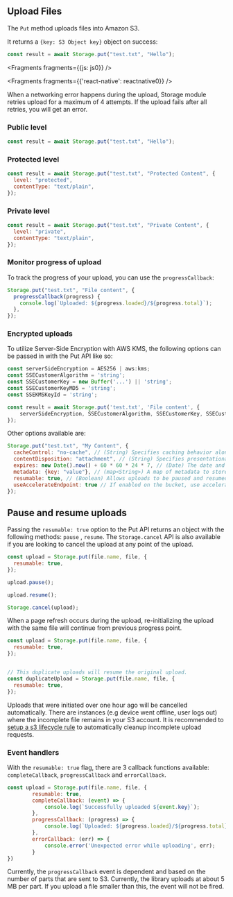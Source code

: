## Upload Files

The `Put` method uploads files into Amazon S3.

It returns a `{key: S3 Object key}` object on success:

```javascript
const result = await Storage.put("test.txt", "Hello");
```


<!-- TODO Rewrite - which is this differently shown? is it just for grabbing pathImageFile? I am confused why this section exists when it is almost a duplicate of the above -->


<Fragments fragments={{js: js0}} />


<Fragments fragments={{'react-native': reactnative0}} />

When a networking error happens during the upload, Storage module retries upload for a maximum of 4 attempts. If the upload fails after all retries, you will get an error.

### Public level

```javascript
const result = await Storage.put("test.txt", "Hello");
```

### Protected level

```javascript
const result = await Storage.put("test.txt", "Protected Content", {
  level: "protected",
  contentType: "text/plain",
});
```

### Private level

```javascript
const result = await Storage.put("test.txt", "Private Content", {
  level: "private",
  contentType: "text/plain",
});
```

### Monitor progress of upload

To track the progress of your upload, you can use the `progressCallback`:

```javascript
Storage.put("test.txt", "File content", {
  progressCallback(progress) {
    console.log(`Uploaded: ${progress.loaded}/${progress.total}`);
  },
});
```

### Encrypted uploads

To utilize Server-Side Encryption with AWS KMS, the following options can be passed in with the Put API like so:

```javascript
const serverSideEncryption = AES256 | aws:kms;
const SSECustomerAlgorithm = 'string';
const SSECustomerKey = new Buffer('...') || 'string';
const SSECustomerKeyMD5 = 'string';
const SSEKMSKeyId = 'string';

const result = await Storage.put('test.txt', 'File content', {
    serverSideEncryption, SSECustomerAlgorithm, SSECustomerKey, SSECustomerKeyMD5, SSEKMSKeyId
});
```

Other options available are:

```javascript
Storage.put("test.txt", "My Content", {
  cacheControl: "no-cache", // (String) Specifies caching behavior along the request/reply chain
  contentDisposition: "attachment", // (String) Specifies presentational information for the object
  expires: new Date().now() + 60 * 60 * 24 * 7, // (Date) The date and time at which the object is no longer cacheable. ISO-8601 string, or a UNIX timestamp in seconds
  metadata: {key: "value"}, // (map<String>) A map of metadata to store with the object in S3.
  resumable: true, // (Boolean) Allows uploads to be paused and resumed
  useAccelerateEndpoint: true // If enabled on the bucket, use accelerated S3 endpoint
});
```

## Pause and resume uploads

Passing the `resumable: true` option to the Put API returns an object with the following methods: `pause` , `resume`.
The `Storage.cancel` API is also available if you are looking to cancel the upload at any point of the upload.

```javascript
const upload = Storage.put(file.name, file, {
  resumable: true,
});

upload.pause();

upload.resume();

Storage.cancel(upload);
```

<!-- TODO Rewrite why do we not have multi-part upload documented for JS? -->

When a page refresh occurs during the upload, re-initializing the upload with the same file will continue from previous progress point.

```javascript
const upload = Storage.put(file.name, file, {
  resumable: true,
});


// This duplicate uploads will resume the original upload.
const duplicateUpload = Storage.put(file.name, file, {
  resumable: true,
});
```
<Callout>

Uploads that were initiated over one hour ago will be cancelled automatically. There are instances (e.g device went offline, user logs out) where the incomplete file remains in your S3 account. It is recommended to [setup a s3 lifecycle rule](https://aws.amazon.com/blogs/aws-cloud-financial-management/discovering-and-deleting-incomplete-multipart-uploads-to-lower-amazon-s3-costs/) to automatically cleanup incomplete upload requests.

</Callout>

### Event handlers
With the `resumable: true` flag, there are 3 callback functions available: `completeCallback`, `progressCallback` and `errorCallback`.
```javascript
const upload = Storage.put(file.name, file, {
		resumable: true,
		completeCallback: (event) => {
			console.log(`Successfully uploaded ${event.key}`);
		},
		progressCallback: (progress) => {
			console.log(`Uploaded: ${progress.loaded}/${progress.total}`);
		},
		errorCallback: (err) => {
			console.error('Unexpected error while uploading', err);
		}
})
```

<Callout>

Currently, the `progressCallback` event is dependent and based on the number of parts that are sent to S3. Currently, the library uploads at about 5 MB per part. If you upload a file smaller than this, the event will not be fired.

</Callout>
